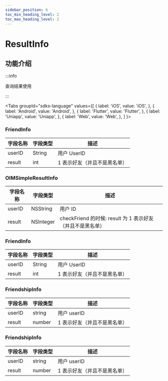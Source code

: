 ```yaml
---
sidebar_position: 6
toc_min_heading_level: 2
toc_max_heading_level: 2
---
```


# ResultInfo

## 功能介绍

:::info

查询结果使用

:::

<Tabs
groupId="sdks-language"
values={[
{ label: 'iOS', value: 'iOS', },
{ label: 'Android', value: 'Android', },
{ label: 'Flutter', value: 'Flutter', },
{ label: 'Uniapp', value: 'Uniapp', },
{ label: 'Web', value: 'Web', },
]
}>

<TabItem value="Flutter">

### FriendInfo

| 字段名称 | 字段类型 | 描述                         |
| -------- | -------- | ---------------------------- |
| userID   | String   | 用户 UserID                  |
| result   | int      | 1 表示好友（并且不是黑名单） |

</TabItem>

<TabItem value="iOS">

### OIMSimpleResultInfo

| 字段名称 | 字段类型  | 描述                                                       |
| -------- | --------- | ---------------------------------------------------------- |
| userID   | NSString  | 用户 ID                                                    |
| result   | NSInteger | checkFriend 的时候: result 为 1 表示好友（并且不是黑名单） |

</TabItem>

<TabItem value="Android">

### FriendInfo

| 字段名称 | 字段类型 | 描述                         |
| -------- | -------- | ---------------------------- |
| userID   | String   | 用户 UserID                  |
| result   | int      | 1 表示好友（并且不是黑名单） |

</TabItem>

<TabItem value="Web">

### FriendshipInfo

| 字段名称 | 字段类型 | 描述                         |
| -------- | -------- | ---------------------------- |
| userID   | string   | 用户 userID                  |
| result   | number   | 1 表示好友（并且不是黑名单） |

</TabItem>

<TabItem value="Uniapp">

### FriendshipInfo

| 字段名称 | 字段类型 | 描述                         |
| -------- | -------- | ---------------------------- |
| userID   | string   | 用户 userID                  |
| result   | number   | 1 表示好友（并且不是黑名单） |

</TabItem>

</Tabs>
